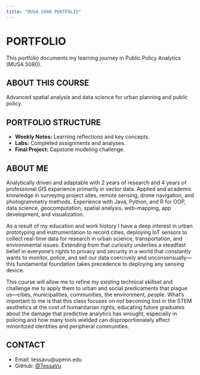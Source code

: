```yaml
---
title: "MUSA 5080 PORTFOLIO"
---
```


# PORTFOLIO
This portfolio documents my learning journey in Public Policy Analytics (MUSA 5080).

## ABOUT THIS COURSE
Advanced spatial analysis and data science for urban planning and public policy.

## PORTFOLIO STRUCTURE
- **Weekly Notes:** Learning reflections and key concepts.
- **Labs:** Completed assignments and analyses.
- **Final Project:** Capstone modeling challenge.

## ABOUT ME
Analytically driven and adaptable with 2 years of research and 4 years of professional GIS experience primarily in vector data. Applied and academic knowledge in surveying project sites, remote sensing, drone navigation, and photogrammetry methods. Experience with Java, Python, and R for OOP, data science, geocomputation, spatial analysis, web-mapping, app development, and visualization.

As a result of my education and work history I have a deep interest in urban prototyping and instrumentation to record cities, deploying IoT sensors to collect real-time data for research in urban science, transportation, and environmental issues. Extending from that curiosity underlies a steadfast belief in everyone's rights to privacy and security in a world that constantly wants to monitor, police, and sell our data coercively and unconsensually—this fundamental foundation takes precedence to deploying any sensing device.

This course will allow me to refine my existing technical skillset and challenge me to apply them to urban and social predicaments that plague us—cities, municipalities, communities, the environment, *people*. What's important to me is that this class focuses on *not* becoming lost in the STEM aesthetics at the cost of humanitarian rights, educating future graduates about the damage that predictive analytics has wrought, especially in policing and how many tools wielded can disproportionately affect minoritized identities and peripheral communities.

## CONTACT
- Email: tessavu@upenn.edu
- GitHub: [@TessaVu](https://github.com/TessaVu)
